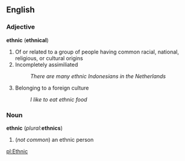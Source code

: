 ==English==
===Adjective===
'''ethnic''' ('''ethnical''')

# Of or related to a group of people having common racial, national, religious, or cultural origins
# Incompletely assimiliated
#: ''There are many ethnic Indonesians in the Netherlands''
# Belonging to a foreign culture
#: ''I like to eat ethnic food''

===Noun===
'''ethnic''' (''plural'':'''ethnics''')
#(''not common'') an ethnic person

[[pl:Ethnic]]
